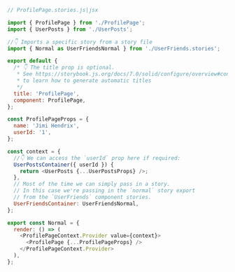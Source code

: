 ```js
// ProfilePage.stories.js|jsx

import { ProfilePage } from './ProfilePage';
import { UserPosts } from './UserPosts';

//👇 Imports a specific story from a story file
import { Normal as UserFriendsNormal } from './UserFriends.stories';

export default {
  /* 👇 The title prop is optional.
   * See https://storybook.js.org/docs/7.0/solid/configure/overview#configure-story-loading
   * to learn how to generate automatic titles
   */
  title: 'ProfilePage',
  component: ProfilePage,
};

const ProfilePageProps = {
  name: 'Jimi Hendrix',
  userId: '1',
};

const context = {
  //👇 We can access the `userId` prop here if required:
  UserPostsContainer({ userId }) {
    return <UserPosts {...UserPostsProps} />;
  },
  // Most of the time we can simply pass in a story.
  // In this case we're passing in the `normal` story export
  // from the `UserFriends` component stories.
  UserFriendsContainer: UserFriendsNormal,
};

export const Normal = {
  render: () => (
    <ProfilePageContext.Provider value={context}>
      <ProfilePage {...ProfilePageProps} />
    </ProfilePageContext.Provider>
  ),
};
```
